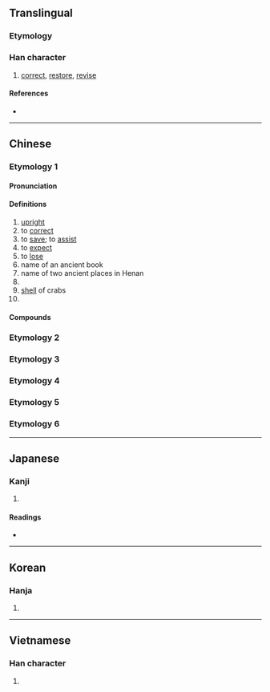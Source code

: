 {{character info/new}}
==Translingual==

===Etymology===
{{Han etym}}

===Han character===
{{Han char|rn=22|rad=匚|as=04|sn=6|four=71711|canj=SMG|ids=⿷匚王}}

# [[correct]], [[restore]], [[revise]]

====References====
* {{Han ref|kx=0153.230|dkj=02606|dj=0345.120|hdz=10083.010|uh=5321|ud=21281|bh=A64A|bd=42570}}

----

==Chinese==
{{zh-forms}}

===Etymology 1===

====Pronunciation====
{{zh-pron
|m=kuāng
|m-s=
|c=hong1
|c-t=
|g=
|h=gd=kiong1
|j=
|md=
|mn=khong
|mn-t=kuang1
|w=
|x=
|mc=y
|oc=y
|cat=v,a,pn
}}

====Definitions====
{{zh-hanzi}}

# [[upright]]
# to [[correct]]
# to [[save]]; to [[assist]]
# to [[expect]]
# to [[lose]]
# name of an ancient book
# name of two ancient places in Henan
# {{zh-altname|廬山}}
# [[shell]] of crabs
# {{zh-alt-form|恇}}

====Compounds====
{{zh-der|匡時濟世|功均一匡|一匡天下|匡助|匡正|匡持|匡當|匡坐|匡救|匡復|匡床|不匡|匡謬|匡濟|匡時濟俗|九合一匡|匡我不逮|匡算|匡時|匡濟之才|匡扶|匡君救主|匡合|匡俗濟時|濟世匡時|析疑匡謬|蟹匡蟬緌|蠶績蟹匡|靖匡|那匡|匡臺}}

===Etymology 2===
{{zh-see|筐|ssv}}

===Etymology 3===
{{zh-see|框|ssv}}

===Etymology 4===
{{zh-see|眶|ssv}}

===Etymology 5===
{{zh-see|誆|ss}}

===Etymology 6===
{{zh-see|哐|ss}}

----

==Japanese==

===Kanji===
{{ja-kanji|grade=|rs=匚04}}

# {{defn|lang=ja|sort=匚04}}

====Readings====
* {{ja-readings
|goon=こう
|kanon=きょう
|kun=ただ-す, すく-う
}}

----

==Korean==

===Hanja===
{{ko-hanja|광}}

# {{defn|lang=ko|sort=匚04}}

----

==Vietnamese==

===Han character===
{{vi-hantu|[[khuôn]], [[khuông]]|rs=匚04}}

# {{defn|lang=vi}}